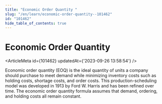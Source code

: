 ```yaml
---
title: "Economic Order Quantity "
slug: "/en/learn/economic-order-quantity--101462"
id: "101462"
hide_table_of_contents: true
---
```



# Economic Order Quantity 

<ArticleMeta id={101462} updatedAt={'2023-09-26 13:58:54'} />
<div className='border-solid border-b border-t-0 my-4 border-[var(--ifm-color-gray-300)]' />

Economic order quantity (EOQ) is the ideal quantity of units a company should purchase to meet demand while minimizing inventory costs such as holding costs, shortage costs, and order costs. This production-scheduling model was developed in 1913 by Ford W. Harris and has been refined over time. The economic order quantity formula assumes that demand, ordering, and holding costs all remain constant.
